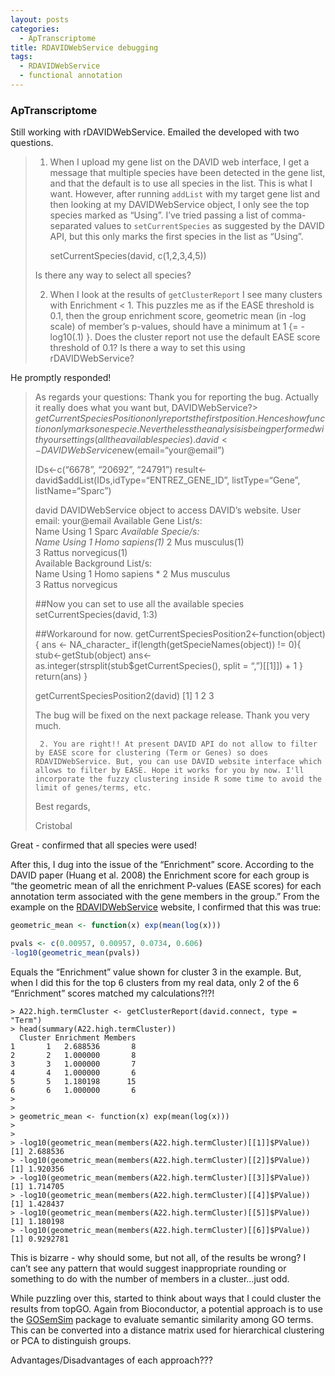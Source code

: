 ```yaml
---
layout: posts
categories: 
  - ApTranscriptome
title: RDAVIDWebService debugging
tags: 
  - RDAVIDWebService
  - functional annotation
---
```


### ApTranscriptome

Still working with rDAVIDWebService. Emailed the developed with two questions. 

> 1. When I upload my gene list on the DAVID web interface, I get a message that multiple species have been detected in the gene list, and that the default is to use all species in the list. This is what I want. However, after running `addList` with my target gene list and then looking at my DAVIDWebService object, I only see the top species marked as "Using". I've tried passing a list of comma-separated values to `setCurrentSpecies` as suggested by the DAVID API, but this only marks the first species in the list as "Using".  
> 
>     setCurrentSpecies(david, c(1,2,3,4,5))
>     
> Is there any way to select all species? 
> 
> 2. When I look at the results of `getClusterReport` I see many clusters with Enrichment < 1. This puzzles me as if the EASE threshold is 0.1, then the group enrichment score, geometric mean (in -log scale) of member's p-values, should have a minimum at 1 {= -log10(.1) }. Does the cluster report not use the default EASE score threshold of 0.1? Is there a way to set this using rDAVIDWebService?
> 

He promptly responded!

> As regards your questions:
> Thank you for reporting the bug. Actually it really does what you want but, DAVIDWebService?> $getCurrentSpeciesPosition only reports the first position. Hence show function only marks one specie. Nevertheless the analysis is being performed with your settings (all the available species). 
> david<-DAVIDWebService$new(email="your@email")
> 
> IDs<-c("6678", "20692", "24791")
> result<-david$addList(IDs,idType="ENTREZ_GENE_ID", listType="Gene",  listName="Sparc")
> 
> david
> DAVIDWebService object to access DAVID's website. 
> User email:  your@email
> Available Gene List/s:  
>    Name Using
> 1 Sparc     *
> Available Specie/s:  
>                   Name Using
> 1      Homo sapiens(1)     *
> 2      Mus musculus(1)      
> 3 Rattus norvegicus(1)      
> Available Background List/s:  
>               Name Using
> 1      Homo sapiens     *
> 2      Mus musculus      
> 3 Rattus norvegicus 
> 
> ##Now you can set to use all the available species
> setCurrentSpecies(david, 1:3)
> 
> ##Workaround for now. 
> getCurrentSpeciesPosition2<-function(object){
>     ans <- NA_character_
>     if(length(getSpecieNames(object)) != 0){
>       stub<-getStub(object)
>       ans<-as.integer(strsplit(stub$getCurrentSpecies(), split = ",")[[1]]) + 1
>     }
>     return(ans)
> }
> 
> getCurrentSpeciesPosition2(david)
> [1] 1 2 3
> 
> The bug will be fixed on the next package release. Thank you very much.
> 
>      2. You are right!! At present DAVID API do not allow to filter by EASE score for clustering (Term or Genes) so does RDAVIDWebService. But, you can use DAVID website interface which allows to filter by EASE. Hope it works for you by now. I'll incorporate the fuzzy clustering inside R some time to avoid the limit of genes/terms, etc.
> 
> Best regards,
> 
> Cristobal 


Great - confirmed that all species were used! 

After this, I dug into the issue of the "Enrichment" score. According to the DAVID paper (Huang et al. 2008) the Enrichment score for each group is "the geometric mean of all the enrichment P-values (EASE scores) for each annotation term associated with the gene members in the group." From the example on the [RDAVIDWebService](http://www.bdmg.com.ar/?page_id=695) website, I confirmed that this was true:

```r
geometric_mean <- function(x) exp(mean(log(x)))

pvals <- c(0.00957, 0.00957, 0.0734, 0.606)
-log10(geometric_mean(pvals))
```

Equals the "Enrichment" value shown for cluster 3 in the example. But, when I did this for the top 6 clusters from my real data, only 2 of the 6 "Enrichment" scores matched my calculations?!?!

~~~
> A22.high.termCluster <- getClusterReport(david.connect, type = "Term")
> head(summary(A22.high.termCluster))
  Cluster Enrichment Members
1       1   2.688536       8
2       2   1.000000       8
3       3   1.000000       7
4       4   1.000000       6
5       5   1.180198      15
6       6   1.000000       6
> 
> 
> geometric_mean <- function(x) exp(mean(log(x)))
> 
> 
> -log10(geometric_mean(members(A22.high.termCluster)[[1]]$PValue))
[1] 2.688536
> -log10(geometric_mean(members(A22.high.termCluster)[[2]]$PValue))
[1] 1.920356
> -log10(geometric_mean(members(A22.high.termCluster)[[3]]$PValue))
[1] 1.714705
> -log10(geometric_mean(members(A22.high.termCluster)[[4]]$PValue))
[1] 1.428437
> -log10(geometric_mean(members(A22.high.termCluster)[[5]]$PValue))
[1] 1.180198
> -log10(geometric_mean(members(A22.high.termCluster)[[6]]$PValue))
[1] 0.9292781
~~~

This is bizarre - why should some, but not all, of the results be wrong? I can't see any pattern that would suggest inappropriate rounding or something to do with the number of members in a cluster...just odd.


While puzzling over this, started to think about ways that I could cluster the results from topGO. Again from Bioconductor, a potential approach is to use the [GOSemSim](http://www.bioconductor.org/packages/release/bioc/html/GOSemSim.html) package to evaluate semantic similarity among GO terms. This can be converted into a distance matrix used for hierarchical clustering or PCA to distinguish groups.  

Advantages/Disadvantages of each approach??? 
